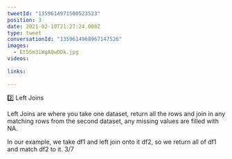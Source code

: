 ```yaml
---
tweetId: "1359614971500523523"
position: 3
date: 2021-02-10T21:27:24.000Z
type: tweet
conversationId: "1359614968967147526"
images:
  - Et5Sm3iWgAQwODk.jpg
videos:
  
links:
  
---
```

2️⃣ Left Joins

Left Joins are where you take one dataset, return all the rows and join in any matching rows from the second dataset, any missing values are filled with NA.

In our example, we take df1 and left join onto it df2, so we return all of df1 and match df2 to it. 3/7 

